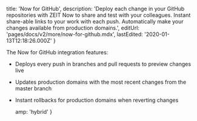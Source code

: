 
  title: 'Now for GitHub',
  description:
    'Deploy each change in your GitHub repositories with ZEIT Now to share and test with your colleagues. Instant share-able links to your work with each push. Automatically make your changes available from production domains.',
  editUrl: 'pages/docs/v2/more/now-for-github.mdx',
  lastEdited: '2020-01-13T12:18:26.000Z'
}

The Now for GitHub integration features:

- Deploys every push in branches and pull requests to preview changes live
- Updates production domains with the most recent changes from the master branch
- Instant rollbacks for production domains when reverting changes


  amp: 'hybrid'
}
